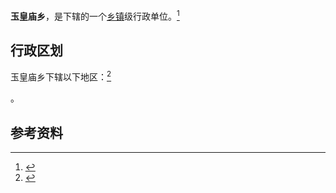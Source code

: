 {{中国乡级行政区|41/17/23/205/000}}

'''玉皇庙乡'''，是{{PRC admin/fullname|41/17/23/205/000|3}}下辖的一个[[乡镇|乡镇]]级行政单位。<ref>{{PRC admin/ref sgc|{{PRC admin/parent|41/17/23/205/000}}}}</ref>

== 行政区划 ==

玉皇庙乡下辖以下地区：<ref>{{PRC admin/ref sgc|41/17/23/205/000}}</ref>

{{PRC admin/children|41/17/23/205/000}}。

== 参考资料 ==

{{reflist}}

{{行政区划小作品}}
{{PRC admin/navcat|41/17/23/205/000}}